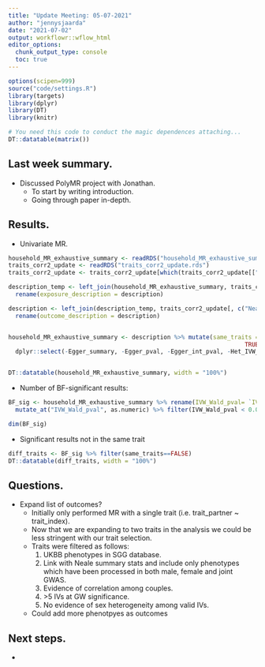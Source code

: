 ```yaml
---
title: "Update Meeting: 05-07-2021"
author: "jennysjaarda"
date: "2021-07-02"
output: workflowr::wflow_html
editor_options:
  chunk_output_type: console
  toc: true
---
```



```r

options(scipen=999)
source("code/settings.R")
library(targets)
library(dplyr)
library(DT)
library(knitr)

```

```r
# You need this code to conduct the magic dependences attaching...
DT::datatable(matrix())
```


## Last week summary.

- Discussed PolyMR project with Jonathan. 
  - To start by writing introduction. 
  - Going through paper in-depth. 
  
## Results. 

- Univariate MR. 

```r

household_MR_exhaustive_summary <- readRDS("household_MR_exhaustive_summary.rds")
traits_corr2_update <- readRDS("traits_corr2_update.rds")
traits_corr2_update <- traits_corr2_update[which(traits_corr2_update[["Neale_file_sex"]]=="both"),]

description_temp <- left_join(household_MR_exhaustive_summary, traits_corr2_update[, c("Neale_pheno_ID", "description")], by=c("exposure_ID"="Neale_pheno_ID")) %>%
  rename(exposure_description = description)

description <- left_join(description_temp, traits_corr2_update[, c("Neale_pheno_ID", "description")], by=c("outcome_ID"="Neale_pheno_ID")) %>%
  rename(outcome_description = description)


household_MR_exhaustive_summary <- description %>% mutate(same_traits = case_when(exposure_ID == outcome_ID ~ TRUE, 
                                                                   TRUE ~ FALSE)) %>% dplyr::select(-exposure, -outcome) %>%
  dplyr::select(-Egger_summary, -Egger_pval, -Egger_int_pval, -Het_IVW_Qpval, -N_snps_sensitivity, -`IVW/Wald_summary_sensitivity`, -`IVW/Wald_pval_sensitivity`, -outcome_sex)


DT::datatable(household_MR_exhaustive_summary, width = "100%")

```

- Number of BF-significant results: 
```r

BF_sig <- household_MR_exhaustive_summary %>% rename(IVW_Wald_pval= `IVW/Wald_pval`) %>% 
  mutate_at("IVW_Wald_pval", as.numeric) %>% filter(IVW_Wald_pval < 0.05/dim(.)[1]) 

dim(BF_sig)

```

- Significant results not in the same trait

```r

diff_traits <- BF_sig %>% filter(same_traits==FALSE)
DT::datatable(diff_traits, width = "100%")

```
## Questions. 

- Expand list of outcomes? 
  - Initially only performed MR with a single trait (i.e. trait_partner ~ trait_index). 
  - Now that we are expanding to two traits in the analysis we could be less stringent with our trait selection.
  - Traits were filtered as follows: 
    1. UKBB phenotypes in SGG database.
    2. Link with Neale summary stats and include only phenotypes which have been processed in both male, female and joint GWAS. 
    3. Evidence of correlation among couples. 
    4. &gt;5 IVs at GW significance. 
    5. No evidence of sex heterogeneity among valid IVs. 
  - Could add more phenotpyes as outcomes


## Next steps. 

- 
